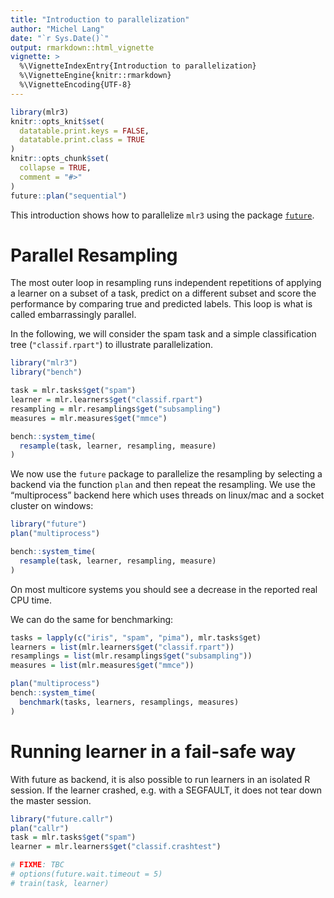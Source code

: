 ```yaml
---
title: "Introduction to parallelization"
author: "Michel Lang"
date: "`r Sys.Date()`"
output: rmarkdown::html_vignette
vignette: >
  %\VignetteIndexEntry{Introduction to parallelization}
  %\VignetteEngine{knitr::rmarkdown}
  %\VignetteEncoding{UTF-8}
---
```


```r
library(mlr3)
knitr::opts_knit$set(
  datatable.print.keys = FALSE,
  datatable.print.class = TRUE
)
knitr::opts_chunk$set(
  collapse = TRUE,
  comment = "#>"
)
future::plan("sequential")
```

This introduction shows how to parallelize `mlr3` using the package [`future`](https://cran.r-project.org/package=future).


# Parallel Resampling

The most outer loop in resampling runs independent repetitions of applying a learner on a subset of a task, predict on a different subset and score the performance by comparing true and predicted labels.
This loop is what is called embarrassingly parallel.

In the following, we will consider the spam task and a simple classification tree (`"classif.rpart"`) to illustrate parallelization.

```r
library("mlr3")
library("bench")

task = mlr.tasks$get("spam")
learner = mlr.learners$get("classif.rpart")
resampling = mlr.resamplings$get("subsampling")
measures = mlr.measures$get("mmce")

bench::system_time(
  resample(task, learner, resampling, measure)
)
```
We now use the `future` package to parallelize the resampling by selecting a backend via the function `plan` and then repeat the resampling.
We use the "multiprocess" backend here which uses threads on linux/mac and a socket cluster on windows:
```r
library("future")
plan("multiprocess")

bench::system_time(
  resample(task, learner, resampling, measure)
)
```

On most multicore systems you should see a decrease in the reported real CPU time.

We can do the same for benchmarking:
```r
tasks = lapply(c("iris", "spam", "pima"), mlr.tasks$get)
learners = list(mlr.learners$get("classif.rpart"))
resamplings = list(mlr.resamplings$get("subsampling"))
measures = list(mlr.measures$get("mmce"))

plan("multiprocess")
bench::system_time(
  benchmark(tasks, learners, resamplings, measures)
)
```

# Running learner in a fail-safe way

With future as backend, it is also possible to run learners in an isolated R session.
If the learner crashed, e.g. with a SEGFAULT, it does not tear down the master session.

```r
library("future.callr")
plan("callr")
task = mlr.tasks$get("spam")
learner = mlr.learners$get("classif.crashtest")

# FIXME: TBC
# options(future.wait.timeout = 5)
# train(task, learner)
```

